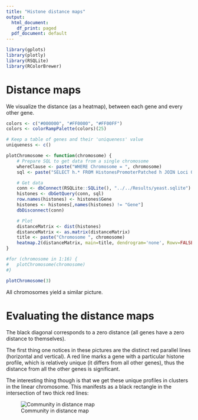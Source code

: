```yaml
---
title: "Histone distance maps"
output:
  html_document:
    df_print: paged
  pdf_document: default
---
```


```r
library(gplots)
library(plotly)
library(RSQLite)
library(RColorBrewer)
```

# Distance maps

We visualize the distance (as a heatmap), between each gene and every other gene.


```r
colors <- c("#000000", "#FF0000", "#FF00FF")
colors <- colorRampPalette(colors)(25)

# Keep a table of genes and their 'uniqueness' value
uniqueness <- c()

plotChromosome <- function(chromosome) {
	# Prepare SQL to get data from a single chromosome
	whereClause <- paste("WHERE Chromosome = ", chromosome)
	sql <- paste("SELECT h.* FROM HistonesPromoterPatched h JOIN Loci ON h.Gene = Loci.Gene ", whereClause, " ORDER BY Chromosome, Start")

	# Get data
	conn <- dbConnect(RSQLite::SQLite(), "../../Results/yeast.sqlite")
	histones <- dbGetQuery(conn, sql)
	row.names(histones) <- histones$Gene
	histones <- histones[,names(histones) != "Gene"]
	dbDisconnect(conn)

	# Plot
	distanceMatrix <- dist(histones)
	distanceMatrix <- as.matrix(distanceMatrix)
	title <- paste("Chromosome ", chromosome)
	heatmap.2(distanceMatrix, main=title, dendrogram='none', Rowv=FALSE, Colv=FALSE,trace='none', col=colors)
}

#for (chromosome in 1:16) {
#	plotChromosome(chromosome)
#}

plotChromosome(3)

```

All chromosomes yield a similar picture.

# Evaluating the distance maps

The black diagonal corresponds to a zero distance (all genes have a zero distance to themselves).

The first thing one notices in these pictures are the distinct red parallel lines (horizontal and vertical). A red line marks a gene with a particular histone profile, which is relatively unique (it differs from all other genes), thus the distance from all the other genes is significant.

The interesting thing though is that we get these unique profiles in clusters in the linear chromosome. This manifests as a black rectangle in the intersection of two thick red lines:

![Community in distance map](images/Community.png)

